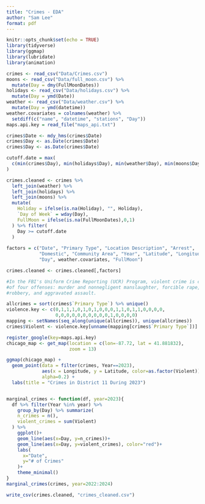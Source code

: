 ---
title: "Crimes - EDA"
author: "Sam Lee"
format: pdf
---

```{r setup, include=FALSE}
knitr::opts_chunk$set(echo = TRUE)
library(tidyverse)
library(ggmap)
library(lubridate)
library(animation)

crimes <- read_csv("Data/Crimes.csv")
moons <- read_csv("Data/full_moon.csv") %>%
  mutate(Day = dmy(FullMoonDates))
holidays <- read_csv("Data/holidays.csv") %>%
  mutate(Day = ymd(Date))
weather <- read_csv("Data/weather.csv") %>%
  mutate(Day = ymd(datetime))
weather.covariates = colnames(weather) %>% 
  setdiff(c("name", "datetime", "stations", "Day"))
maps.api.key = read_file("maps_api.txt")

crimes$Date <- mdy_hms(crimes$Date)
crimes$Day <- as.Date(crimes$Date)
crimes$Day <- as.Date(crimes$Date)

cutoff.date = max(
  c(min(crimes$Day), min(holidays$Day), min(weather$Day), min(moons$Day))
)

crimes.cleaned <- crimes %>% 
  left_join(weather) %>%
  left_join(holidays) %>%
  left_join(moons) %>%
  mutate(
    Holiday = ifelse(is.na(Holiday), "", Holiday),
    `Day of Week` = wday(Day),
    FullMoon = ifelse(is.na(FullMoonDates),0,1)
  ) %>% filter(
    Day >= cutoff.date
  )
  
factors = c("Date", "Primary Type", "Location Description", "Arrest",
            "Domestic", "Community Area", "Year", "Latitude", "Longitude",
            "Day", weather.covariates, "FullMoon")

crimes.cleaned <- crimes.cleaned[,factors]
```

```{r fig.width=8, fig.height=8, message=F, warning=F}
#In the FBI's Uniform Crime Reporting (UCR) Program, violent crime is composed 
#of four offenses: murder and nonnegligent manslaughter, forcible rape, 
#robbery, and aggravated assault.

allcrimes = sort(crimes$`Primary Type`) %>% unique()
violence.key <- c(0,1,1,1,0,1,0,1,0,0,0,1,1,0,1,1,0,0,0,0,
                  0,0,0,0,0,0,0,0,0,0,1,0,0,0,0)
mapping <- setNames(seq_along(unique(allcrimes)), unique(allcrimes))
crimes$Violent <- violence.key[unname(mapping[crimes$`Primary Type`])]

register_google(key=maps.api.key)
chicago_map <- get_map(location = c(lon=-87.72, lat = 41.881832),
                       zoom = 13)

ggmap(chicago_map) +
  geom_point(data = filter(crimes, Year==2023),
             aes(x = Longitude, y = Latitude, color=as.factor(Violent)),
             alpha=0.2) +
  labs(title = "Crimes in District 11 During 2023")


marginal_crimes <- function(df, year=2023){
  df %>% filter(Year %in% year) %>%
    group_by(Day) %>% summarize(
    n_crimes = n(),
    violent_crimes = sum(Violent)
  ) %>%
    ggplot()+
    geom_line(aes(x=Day, y=n_crimes))+
    geom_line(aes(x=Day, y=violent_crimes), color="red")+
    labs(
      x="Date",
      y="# of Crimes"
    )+
    theme_minimal()
}
marginal_crimes(crimes, year=2022:2024)

write_csv(crimes.cleaned, "crimes_cleaned.csv")
```